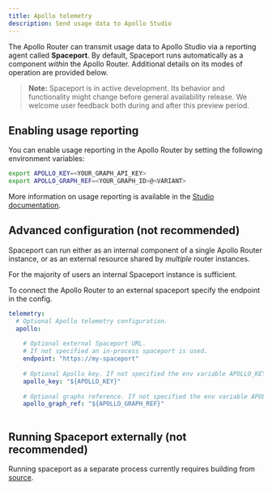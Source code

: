 ```yaml
---
title: Apollo telemetry
description: Send usage data to Apollo Studio
---
```


The Apollo Router can transmit usage data to Apollo Studio via a reporting agent called **Spaceport**. By default, Spaceport runs automatically as a component _within_ the Apollo Router. Additional details on its modes of operation are provided below.

> **Note:** Spaceport is in active development. Its behavior and functionality might change before general availability release. We welcome user feedback both during and after this preview period.

## Enabling usage reporting

You can enable usage reporting in the Apollo Router by setting the following environment variables:

```bash
export APOLLO_KEY=<YOUR_GRAPH_API_KEY>
export APOLLO_GRAPH_REF=<YOUR_GRAPH_ID>@<VARIANT>
```

More information on usage reporting is available in the [Studio documentation](/studio/metrics/usage-reporting/).

## Advanced configuration (not recommended)

Spaceport can run either as an internal component of a single Apollo Router instance, or as an external resource shared by _multiple_ router instances.

For the majority of users an internal Spaceport instance is sufficient.

To connect the Apollo Router to an external spaceport specify the endpoint in the config. 

```yaml title="router.yaml"
telemetry:
  # Optional Apollo telemetry configuration.
  apollo: 
  
    # Optional external Spaceport URL.
    # If not specified an in-process spaceport is used. 
    endpoint: "https://my-spaceport"
  
    # Optional Apollo key. If not specified the env variable APOLLO_KEY will be used.
    apollo_key: "${APOLLO_KEY}"
    
    # Optional graphs reference. If not specified the env variable APOLLO_GRAPH_REF will be used.   
    apollo_graph_ref: "${APOLLO_GRAPH_REF}"
    
```

## Running Spaceport externally (not recommended)

Running spaceport as a separate process currently requires building from [source](https://github.com/apollographql/router/tree/main/apollo-spaceport).

